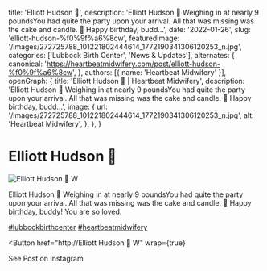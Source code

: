   title: 'Elliott Hudson 🦌',
  description: 'Elliott Hudson 🦌 Weighing in at nearly 9 poundsYou had quite the party upon your arrival. All that was missing was the cake and candle. 🎂 Happy birthday, budd...',
  date: '2022-01-26',
  slug: 'elliott-hudson-%f0%9f%a6%8cw',
  featuredImage: '/images/272725788_101221802444614_1772190341306120253_n.jpg',
  categories: ['Lubbock Birth Center', 'News & Updates'],
  alternates: {
    canonical: 'https://heartbeatmidwifery.com/post/elliott-hudson-%f0%9f%a6%8cw',
  },
  authors: [{ name: 'Heartbeat Midwifery' }],
  openGraph: {
    title: 'Elliott Hudson 🦌 | Heartbeat Midwifery',
    description: 'Elliott Hudson 🦌 Weighing in at nearly 9 poundsYou had quite the party upon your arrival. All that was missing was the cake and candle. 🎂 Happy birthday, budd...',
    image: {
      url: '/images/272725788_101221802444614_1772190341306120253_n.jpg',
      alt: 'Heartbeat Midwifery',
    },
  },
}


# Elliott Hudson 🦌

<Image
  src="/images/272725788_101221802444614_1772190341306120253_n.jpg"
  size="large"
  wrap={true}
  alt="Elliott Hudson 🦌 W"
/>

Elliott Hudson 🦌 Weighing in at nearly 9 poundsYou had quite the party upon your arrival. All that was missing was the cake and candle. 🎂 Happy birthday, buddy! You are so loved.

[#lubbockbirthcenter](https://www.instagram.com/explore/tags/lubbockbirthcenter/) [#heartbeatmidwifery](https://www.instagram.com/explore/tags/heartbeatmidwifery/)

<Button
  href="http://Elliott Hudson 🦌 W"
  wrap={true}
>
  See Post on Instagram
</Button>
